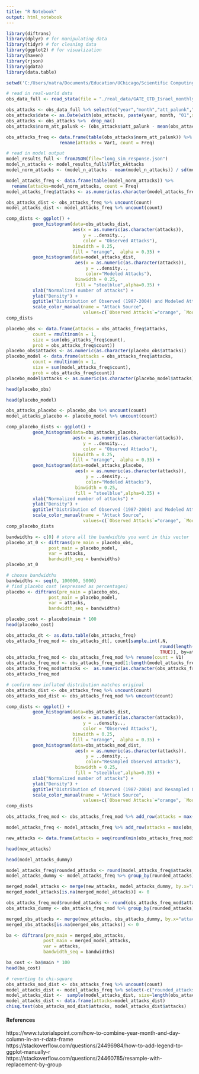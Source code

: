 ---
title: "R Notebook"
output: html_notebook
---

```{r}
library(diftrans)
library(dplyr) # for manipulating data
library(tidyr) # for cleaning data
library(ggplot2) # for visualization
library(haven)
library(rjson)
library(gdata)
library(data.table)

setwd('C:/Users/natra/Documents/Education/UChicago/Scientific Computing/scientific-computing-counterterrorism-modeling')
```

```{r}
# read in real-world data
obs_data_full <- read_stata(file = "./real_data/GATE_GTD_Israel_monthly_data_ext.dta")

```

```{r}
obs_attacks <- obs_data_full %>% select(c("year","month","att_palunk","att_pal","att_unk"))
obs_attacks$date <- as.Date(with(obs_attacks, paste(year, month, "01",sep="-")),"%Y-%m-%d")
obs_attacks <- obs_attacks %>%  drop_na()
obs_attacks$norm_att_palunk <- (obs_attacks$att_palunk - mean(obs_attacks$att_palunk)) / sd(obs_attacks$att_palunk)
```

```{r}
obs_attacks_freq <- data.frame(table(obs_attacks$norm_att_palunk)) %>%
                    rename(attacks = Var1, count = Freq)
```


```{r}
# read in model output
model_results_full <- fromJSON(file="long_sim_response.json")
model_n_attacks <- model_results_full$lPlot_nAttacks
model_norm_attacks <- (model_n_attacks - mean(model_n_attacks)) / sd(model_n_attacks)
```

```{r}
model_attacks_freq <- data.frame(table(model_norm_attacks)) %>%
  rename(attacks=model_norm_attacks, count = Freq)
model_attacks_freq$attacks <- as.numeric(as.character(model_attacks_freq$attacks))
```


```{r}
obs_attacks_dist <- obs_attacks_freq %>% uncount(count)
model_attacks_dist <- model_attacks_freq %>% uncount(count)

comp_dists <- ggplot() +
          geom_histogram(data=obs_attacks_dist,
                         aes(x = as.numeric(as.character(attacks)),
                             y = ..density..,
                             color = "Observed Attacks"),
                         binwidth = 0.25,
                         fill = "orange",  alpha = 0.35) + 
          geom_histogram(data=model_attacks_dist,
                          aes(x = as.numeric(as.character(attacks)),
                              y = ..density..,
                              color="Modeled Attacks"),
                          binwidth = 0.25,
                          fill = "steelblue",alpha=0.35) + 
          xlab("Normalized number of attacks") + 
          ylab("Density") + 
          ggtitle("Distribution of Observed (1987-2004) and Modeled Attacks") + 
          scale_color_manual(name = "Attack Source", 
                             values=c(`Observed Attacks`="orange", `Modeled Attacks`="steelblue"))
comp_dists
```

```{r}
placebo_obs <- data.frame(attacks = obs_attacks_freq$attacks,
          count = rmultinom(n = 1,
          size = sum(obs_attacks_freq$count),
          prob = obs_attacks_freq$count))
placebo_obs$attacks <- as.numeric(as.character(placebo_obs$attacks))
placebo_model <- data.frame(attacks = obs_attacks_freq$attacks,
          count = rmultinom(n = 1,
          size = sum(model_attacks_freq$count),
          prob = obs_attacks_freq$count))
placebo_model$attacks <- as.numeric(as.character(placebo_model$attacks))
```

```{r}
head(placebo_obs)
```

```{r}
head(placebo_model)
```


```{r}
obs_attacks_placebo <- placebo_obs %>% uncount(count)
model_attacks_placebo <- placebo_model %>% uncount(count)

comp_placebo_dists <- ggplot() +
          geom_histogram(data=obs_attacks_placebo,
                         aes(x = as.numeric(as.character(attacks)),
                             y = ..density..,
                             color = "Observed Attacks"),
                         binwidth = 0.25,
                         fill = "orange",  alpha = 0.35) + 
          geom_histogram(data=model_attacks_placebo,
                          aes(x = as.numeric(as.character(attacks)),
                              y = ..density..,
                              color="Modeled Attacks"),
                          binwidth = 0.25,
                          fill = "steelblue",alpha=0.35) + 
          xlab("Normalized number of attacks") + 
          ylab("Density") + 
          ggtitle("Distribution of Observed (1987-2004) and Modeled Attacks") + 
          scale_color_manual(name = "Attack Source", 
                             values=c(`Observed Attacks`="orange", `Modeled Attacks`="steelblue"))
comp_placebo_dists

```


```{r}
bandwidths <- c(0) # store all the bandwidths you want in this vector
placebo_at_0 <- diftrans(pre_main = placebo_obs,
                post_main = placebo_model, 
                var = attacks,
                bandwidth_seq = bandwidths)
placebo_at_0
```

```{r}
# choose bandwidths
bandwidths <- seq(0, 100000, 5000)
# find placebo cost (expressed as percentages)
placebo <- diftrans(pre_main = placebo_obs,
                post_main = placebo_model, 
                var = attacks,
                bandwidth_seq = bandwidths)

placebo_cost <- placebo$main * 100
head(placebo_cost)
```

```{r}
obs_attacks_dt <- as.data.table(obs_attacks_freq)
obs_attacks_freq_mod <- obs_attacks_dt[, count[sample.int(.N,
                                                          round(length(model_attacks_freq[,1])/length(obs_attacks_freq[,1])), 
                                                          TRUE)], by=attacks]
obs_attacks_freq_mod <- obs_attacks_freq_mod %>% rename(count = V1)
obs_attacks_freq_mod <- obs_attacks_freq_mod[1:length(model_attacks_freq[,1]),]
obs_attacks_freq_mod$attacks <-  as.numeric(as.character(obs_attacks_freq_mod$attacks))
obs_attacks_freq_mod
```

```{r}
# confirm new inflated distribution matches original
obs_attacks_dist <- obs_attacks_freq %>% uncount(count)
obs_attacks_mod_dist <- obs_attacks_freq_mod %>% uncount(count)

comp_dists <- ggplot() +
          geom_histogram(data=obs_attacks_dist,
                         aes(x = as.numeric(as.character(attacks)),
                             y = ..density..,
                             color = "Observed Attacks"),
                         binwidth = 0.25,
                         fill = "orange",  alpha = 0.35) + 
          geom_histogram(data=obs_attacks_mod_dist,
                          aes(x = as.numeric(as.character(attacks)),
                              y = ..density..,
                              color="Resampled Observed Attacks"),
                          binwidth = 0.25,
                          fill = "steelblue",alpha=0.35) + 
          xlab("Normalized number of attacks") + 
          ylab("Density") + 
          ggtitle("Distribution of Observed (1987-2004) and Resampled Observed Attacks") + 
          scale_color_manual(name = "Attack Source", 
                             values=c(`Observed Attacks`="orange", `Modeled Attacks`="steelblue"))
comp_dists
```

```{r}
obs_attacks_freq_mod <- obs_attacks_freq_mod %>% add_row(attacks = max(model_attacks_freq$attacks), count=0) %>% add_row(attacks = min(model_attacks_freq$attacks), count=0)

model_attacks_freq <- model_attacks_freq %>% add_row(attacks = max(obs_attacks_freq_mod$attacks), count=0) %>% add_row(attacks = min(obs_attacks_freq_mod$attacks), count=0)

```

```{r}
new_attacks <- data.frame(attacks = seq(round(min(obs_attacks_freq_mod$attacks),1), round(max(obs_attacks_freq_mod$attacks),1),by=0.1))
```

```{r}
head(new_attacks)
```

```{r}
head(model_attacks_dummy)
```

```{r}
model_attacks_freq$rounded_attacks <- round(model_attacks_freq$attacks,1)
model_attacks_dummy <- model_attacks_freq %>% group_by(rounded_attacks) %>% summarise(sum_cnts = sum(count))

merged_model_attacks <- merge(new_attacks, model_attacks_dummy, by.x="attacks",by.y="rounded_attacks",all.x=TRUE)
merged_model_attacks[is.na(merged_model_attacks)] <- 0
```

```{r}
obs_attacks_freq_mod$rounded_attacks <- round(obs_attacks_freq_mod$attacks,1)
obs_attacks_dummy <- obs_attacks_freq_mod %>% group_by(rounded_attacks) %>% summarise(sum_cnts = sum(count))

merged_obs_attacks <- merge(new_attacks, obs_attacks_dummy, by.x="attacks",by.y="rounded_attacks",all.x=TRUE)
merged_obs_attacks[is.na(merged_obs_attacks)] <- 0
```


```{r}
ba <- diftrans(pre_main = merged_obs_attacks,
              post_main = merged_model_attacks,
              var = attacks,
              bandwidth_seq = bandwidths)

ba_cost <- ba$main * 100
head(ba_cost)
```


```{r}
# reverting to chi-square
obs_attacks_mod_dist <- obs_attacks_freq %>% uncount(count)
model_attacks_dist <- model_attacks_freq %>% select(-c("rounded_attacks")) %>% uncount(count) %>% dplyr::pull()
model_attacks_dist <-  sample(model_attacks_dist, size=length(obs_attacks_mod_dist[,1]),replace=TRUE)
model_attacks_dist <- data.frame(attacks=model_attacks_dist)
chisq.test(obs_attacks_mod_dist$attacks, model_attacks_dist$attacks)
```


#### References

https://www.tutorialspoint.com/how-to-combine-year-month-and-day-column-in-an-r-data-frame
https://stackoverflow.com/questions/24496984/how-to-add-legend-to-ggplot-manually-r
https://stackoverflow.com/questions/24460785/resample-with-replacement-by-group